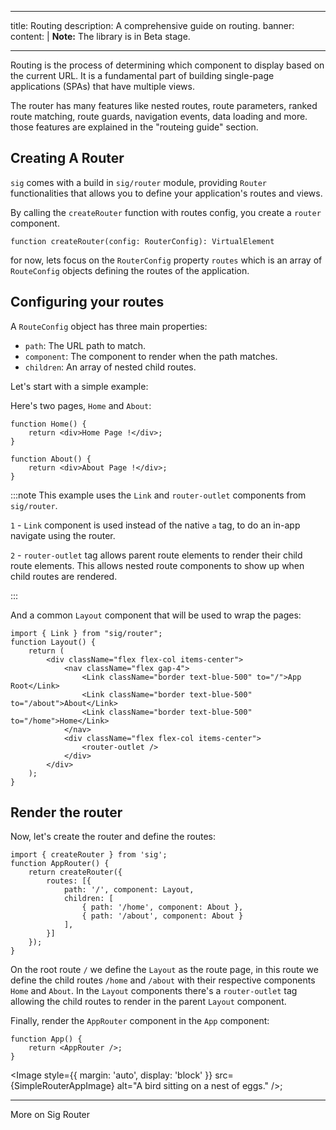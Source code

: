 
---
title: Routing
description: A comprehensive guide on routing.
banner:
  content: |
    <strong>Note:</strong> The library is in Beta stage.
    
---


Routing is the process of determining which component to display based on the current URL. 
It is a fundamental part of building single-page applications (SPAs) that have multiple views.

The router has many features like nested routes, route parameters, ranked route matching, 
route guards, navigation events, data loading and more. those features are explained in the "routeing guide" section.

## Creating A Router

`sig` comes with a build in `sig/router` module, providing `Router` functionalities that allows you to define your application's routes and views.

By calling the `createRouter` function with routes config, you create a `router` component.

```tsx showLineNumbers=false
function createRouter(config: RouterConfig): VirtualElement
```

for now, lets focus on the `RouterConfig` property `routes` which is an array of `RouteConfig` objects defining the routes of the application.

## Configuring your routes

A `RouteConfig` object has three main properties:

- `path`: The URL path to match.
- `component`: The component to render when the path matches.
- `children`: An array of nested child routes.

Let's start with a simple example:

Here's two pages, `Home` and `About`:
```tsx
function Home() {
    return <div>Home Page !</div>;
}

function About() {
    return <div>About Page !</div>;
}
```

:::note 
This example uses the `Link` and `router-outlet` components from `sig/router`.

`1` - `Link` component is used instead of the native `a` tag, to do an in-app navigate using the router.

`2` - `router-outlet` tag allows parent route elements to render their child route elements. This allows nested route components to show up when child routes are rendered.

:::

And a common `Layout` component that will be used to wrap the pages:


```tsx {"1":10-11} {"2":16}
import { Link } from "sig/router";
function Layout() {
    return (
        <div className="flex flex-col items-center">
            <nav className="flex gap-4">
                <Link className="border text-blue-500" to="/">App Root</Link>
                <Link className="border text-blue-500" to="/about">About</Link>
                <Link className="border text-blue-500" to="/home">Home</Link>
            </nav>
            <div className="flex flex-col items-center">
                <router-outlet />
            </div>
        </div>
    );
}
```

## Render the router

Now, let's create the router and define the routes:

```tsx 
import { createRouter } from 'sig';
function AppRouter() {
    return createRouter({
        routes: [{
            path: '/', component: Layout,
            children: [
                { path: '/home', component: About },
                { path: '/about', component: About }
            ],
        }]
    });
}
```

On the root route `/` we define the `Layout` as the route page, in this route we define the child routes `/home` and `/about` with their respective components `Home` and `About`.
In the `Layout` components there's a `router-outlet` tag allowing the child routes to render in the parent `Layout` component.


Finally, render the `AppRouter` component in the `App` component:

```tsx
function App() {
    return <AppRouter />;
}
```


<Image 
    style={{ margin: 'auto', display: 'block' }}
    src={SimpleRouterAppImage} 
    alt="A bird sitting on a nest of eggs." />;

---

<LinkButton href="/routing-guides/configure-routes" variant="secondary">More on Sig Router</LinkButton>